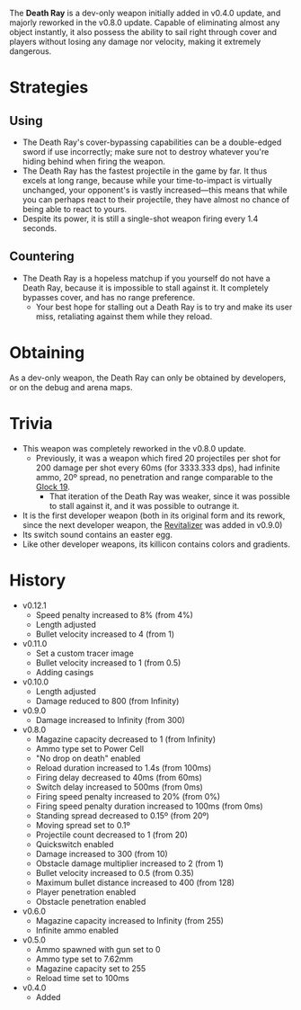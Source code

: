 <DevWeapon />

The **Death Ray** is a dev-only weapon initially added in v0.4.0 update, and majorly reworked in the v0.8.0 update. Capable of eliminating almost any object instantly, it also possess the ability to sail right through cover and players without losing any damage nor velocity, making it extremely dangerous.

# Strategies

## Using

- The Death Ray's cover-bypassing capabilities can be a double-edged sword if use incorrectly; make sure not to destroy whatever you're hiding behind when firing the weapon.
- The Death Ray has the fastest projectile in the game by far. It thus excels at long range, because while your time-to-impact is virtually unchanged, your opponent's is vastly increased—this means that while you can perhaps react to their projectile, they have almost no chance of being able to react to yours.
- Despite its power, it is still a single-shot weapon firing every 1.4 seconds.

## Countering

- The Death Ray is a hopeless matchup if you yourself do not have a Death Ray, because it is impossible to stall against it. It completely bypasses cover, and has no range preference.
  - Your best hope for stalling out a Death Ray is to try and make its user miss, retaliating against them while they reload.

# Obtaining

As a dev-only weapon, the Death Ray can only be obtained by developers, or on the debug and arena maps.

# Trivia
- This weapon was completely reworked in the v0.8.0 update.
  - Previously, it was a weapon which fired 20 projectiles per shot for 200 damage per shot every 60ms (for 3333.333 dps), had infinite ammo, 20º spread, no penetration and range comparable to the [Glock 19](/weapons/guns/g19).
    - That iteration of the Death Ray was weaker, since it was possible to stall against it, and it was possible to outrange it.
- It is the first developer weapon (both in its original form and its rework, since the next developer weapon, the [Revitalizer](/weapons/guns/revitalizer) was added in v0.9.0)
- Its switch sound contains an easter egg.
- Like other developer weapons, its killicon contains colors and gradients.

# History

- v0.12.1
  - Speed penalty increased to 8% (from 4%)
  - Length adjusted
  - Bullet velocity increased to 4 (from 1)
- v0.11.0
  - Set a custom tracer image
  - Bullet velocity increased to 1 (from 0.5)
  - Adding casings
- v0.10.0
  - Length adjusted
  - Damage reduced to 800 (from Infinity)
- v0.9.0
  - Damage increased to Infinity (from 300)
- v0.8.0
  - Magazine capacity decreased to 1 (from Infinity)
  - Ammo type set to Power Cell
  - "No drop on death" enabled
  - Reload duration increased to 1.4s (from 100ms)
  - Firing delay decreased to 40ms (from 60ms)
  - Switch delay increased to 500ms (from 0ms)
  - Firing speed penalty increased to 20% (from 0%)
  - Firing speed penalty duration increased to 100ms (from 0ms)
  - Standing spread decreased to 0.15º (from 20º)
  - Moving spread set to 0.1º
  - Projectile count decreased to 1 (from 20)
  - Quickswitch enabled
  - Damage increased to 300 (from 10)
  - Obstacle damage multiplier increased to 2 (from 1)
  - Bullet velocity increased to 0.5 (from 0.35)
  - Maximum bullet distance increased to 400 (from 128)
  - Player penetration enabled
  - Obstacle penetration enabled
- v0.6.0
  - Magazine capacity increased to Infinity (from 255)
  - Infinite ammo enabled
- v0.5.0
  - Ammo spawned with gun set to 0
  - Ammo type set to 7.62mm
  - Magazine capacity set to 255
  - Reload time set to 100ms
- v0.4.0
  - Added